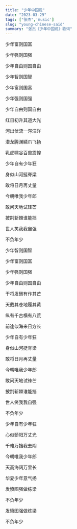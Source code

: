 ```yaml
---
title: "少年中国说"
date: "2023-03-29"
tags: ["张杰",'music']
slug: "young-chinese-said"
summary: "张杰《少年中国说》歌词"
---
```


少年富则国富

少年强则国强

少年自由则国自由

少年智则国智

少年富则国富

少年强则国强

少年自由则国自由

红日初升其道大光

河出伏流一泻汪洋

潜龙腾渊鳞爪飞扬

乳虎啸谷百兽震惶

少年自有少年狂

身似山河挺脊梁

敢将日月再丈量

今朝唯我少年郎

敢问天地试锋芒

披荆斩棘谁能挡

世人笑我我自强

不负年少

少年智则国智

少年富则国富

少年强则国强

少年自由则国自由

干将发硎有作其芒

天戴其苍地履其黄

纵有千古横有八荒

前途似海来日方长

少年自有少年狂

身似山河挺脊梁

敢将日月再丈量

今朝唯我少年郎

敢问天地试锋芒

披荆斩棘谁能挡

世人笑我我自强

不负年少

少年自有少年狂

心似骄阳万丈光

千难万挡我去闯

今朝唯我少年郎

天高海阔万里长

华夏少年意气扬

发愤图强做栋梁

不负年少

发愤图强做栋梁

不负年少
